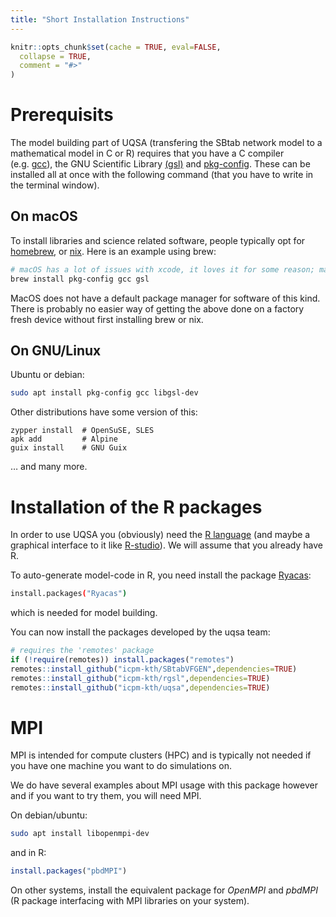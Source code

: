 ---
title: "Short Installation Instructions"
---

```{r, include = FALSE}
knitr::opts_chunk$set(cache = TRUE, eval=FALSE,
  collapse = TRUE,
  comment = "#>"
)
```



# Prerequisits


The model building part of UQSA (transfering the SBtab network model to a mathematical model in C or R) requires that you have a C compiler (e.g. [gcc](https://gcc.gnu.org)), the GNU Scientific Library [(gsl)](https://www.gnu.org/software/gsl/) and [pkg-config](https://www.freedesktop.org/wiki/Software/pkg-config/).
These can be installed all at once with the following command (that you have to write in the terminal window).

## On macOS

To install libraries and science related software, people typically
opt for [homebrew](https://brew.sh/), or [nix](https://nixos.org). Here is an example using brew:

```{sh macOS, eval=FALSE}
# macOS has a lot of issues with xcode, it loves it for some reason; maybe agree to xcode license
brew install pkg-config gcc gsl
```

MacOS does not have a default package manager for software of this
kind. There is probably no easier way of getting the above done on a
factory fresh device without first installing brew or nix.

## On GNU/Linux

Ubuntu or debian:

```{sh ubuntu/debian, eval=FALSE}
sudo apt install pkg-config gcc libgsl-dev
```

Other distributions have some version of this:

```
zypper install  # OpenSuSE, SLES
apk add         # Alpine
guix install    # GNU Guix
```

... and many more. 

# Installation of the R packages

In order to use UQSA you (obviously) need the [R language](https://www.r-project.org/) (and maybe a graphical interface to it like [R-studio](https://posit.co/download/rstudio-desktop/)). We will assume that you already have R.

To auto-generate model-code in R, you need install the package [Ryacas](https://cran.r-project.org/web/packages/Ryacas/index.html):
```{sh Ryacas, eval=FALSE}
install.packages("Ryacas")
```
which is needed for model building.

You can now install the packages developed by the uqsa team:
```{r remotes, eval=FALSE}
# requires the 'remotes' package
if (!require(remotes)) install.packages("remotes")
remotes::install_github("icpm-kth/SBtabVFGEN",dependencies=TRUE)
remotes::install_github("icpm-kth/rgsl",dependencies=TRUE)
remotes::install_github("icpm-kth/uqsa",dependencies=TRUE)
```

# MPI

MPI is intended for compute clusters (HPC) and is typically not needed if
you have one machine you want to do simulations on.

We do have several examples about MPI usage with this package however and if you want to try them, you will need MPI.

On debian/ubuntu:

```{sh MPI, eval=FALSE}
sudo apt install libopenmpi-dev
```

and in R:

```{r pbdMPI, eval=FALSE}
install.packages("pbdMPI")
```

On other systems, install the equivalent package for _OpenMPI_ and
_pbdMPI_ (R package interfacing with MPI libraries on your system).
